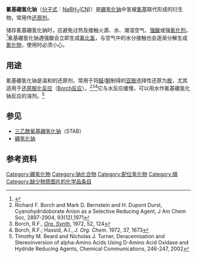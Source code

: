 {{Chembox
| Name = 氰基硼氢化钠
| ImageFile = Sodium-cyanoborohydride-2D.png
<!-- | ImageSize = 200px -->
| ImageName = 氰基硼氢化钠
| OtherNames =
| Section1 = {{Chembox Identifiers
| CASNo = 25895-60-7
| CASNo_Ref = {{cascite|correct|CAS}}
|  EINECS  =  247-317-2
|  PubChem  =  20587905
|  InChI  =  1S/CBN.Na/c2-1-3;/q-1;+1
|  SMILES  =  [B-]C#N.[Na+]
}}
| Section2 = {{Chembox Properties
| Formula = NaBH<sub>3</sub>CN
| MolarMass = 62.84
| Appearance = 白色或微黄色[[潮解|潮解]]粉末
| Density = 1.20 g/cm³ (固)
| Solubility = 可溶
| MeltingPt = 241°C (分解)
| BoilingPt =
  }}
| Section7 = {{Chembox Hazards
| EUClass = 未列明
| NFPA-H = 4
| NFPA-R = 2 | Other=<s>W</s>
| NFPA-F = 3
  }}
}}

'''氰基硼氢化钠'''（[[分子式|分子式]]：[[钠|Na]][[硼|B]][[氢|H<sub>3</sub>]]([[碳|C]][[氮|N]])）是[[硼氢化钠|硼氢化钠]]中氢被[[氰基|氰基]]取代形成的衍生物，常用作[[还原剂|还原剂]]。

储存氰基硼氢化钠时，应避免过热及接触火源、水、潮湿空气、[[强酸|强酸]]或强[[氧化剂|氧化剂]]。<ref>{{Cite web |url=http://msds.chem.ox.ac.uk/SO/sodium_cyanoborohydride.html |title=存档副本 |accessdate=2008-05-30 |archive-date=2008-04-18 |archive-url=https://web.archive.org/web/20080418205619/http://msds.chem.ox.ac.uk/SO/sodium_cyanoborohydride.html |dead-url=no }}</ref>氰基硼氢化钠遇强酸会立即生成[[氰化氢|氰化氢]]，与空气中的水分接触也会逐渐分解生成[[氰化物|氰化物]]，使用时必须小心。

== 用途 ==

氰基硼氢化钠是温和的还原剂，常用于将[[醛|醛]]/[[酮|酮]]制得的[[亚胺|亚胺]]选择性还原为[[胺|胺]]，尤其适用于[[还原胺化反应|还原胺化反应]]（[[Borch反应|Borch反应]]）。<ref>Richard F. Borch and Mark D. Bernstein and H. Dupont Durst, Cyanohydridoborate Anion as a Selective Reducing Agent, J Am Chem Soc, 2897-2904, 93(12),1971</ref><ref>Borch, R.F., ''[[Org._Synth.|Org. Synth.]]'' 1972, 52, 124</ref><ref>Borch, R.F.; Hassid, A.I., ''J. Org. Chem.'' 1972, 37, 1673</ref>它与水反应缓慢，可以用水作氰基硼氢化钠反应的溶剂。<ref>Timothy M. Beard and Nicholas J. Turner, Deracemisation and Stereoinversion of alpha-Amino Acids Using D-Amino Acid Oxidase and Hydride Reducing Agents, Chemical Communications, 246-247, 2002</ref>

== 参见 ==

* [[三乙酰氧基硼氢化钠|三乙酰氧基硼氢化钠]]（STAB）
* [[硼氢化钠|硼氢化钠]]

== 参考资料 ==
{{Reflist|}}

{{钠化合物}}

[[Category:硼氢化物|Category:硼氢化物]]
[[Category:钠化合物|Category:钠化合物]]
[[Category:配位氢化物|Category:配位氢化物]]
[[Category:腈|Category:腈]]
[[Category:缺少物质图片的化学品条目|Category:缺少物质图片的化学品条目]]